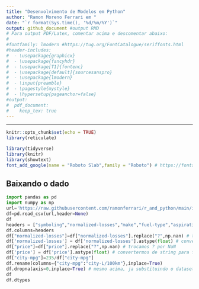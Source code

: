 ```yaml
---
title: "Desenvolvimento de Modelos em Python"
author: "Ramon Moreno Ferrari em "
date: "`r format(Sys.time(), '%d/%m/%Y')`"
output: github_document #output RMD
# Para output PDF/Latex, comentar acima e descomentar abaixo:
#
#fontfamily: lmodern #https://tug.org/FontCatalogue/seriffonts.html
#header-includes:
#  - \usepackage{graphicx}
#  - \usepackage{fancyhdr}
#  - \usepackage[T1]{fontenc}
#  - \usepackage[default]{sourcesanspro}
#  - \usepackage{lmodern}
#  - \input{preamble}  
#  - \pagestyle{mystyle}
#  - \hypersetup{pageanchor=false}
#output: 
#  pdf_document:
#    keep_tex: true
---
```

---
```r
knitr::opts_chunk$set(echo = TRUE)
library(reticulate)
```

```r
library(tidyverse)
library(knitr)
library(showtext)
font_add_google(name = "Roboto Slab",family = "Roboto") # https://fonts.google.com/?sort=popularity
```

## Baixando o dado
```python
import pandas as pd
import numpy as np
url='https://raw.githubusercontent.com/ramonferrari/r_and_python/main/intro_python_files/imports-85.data'
df=pd.read_csv(url,header=None)
df
headers = ["symboling","normalized-losses","make","fuel-type","aspiration", "num-of-doors","body-style", "drive-wheels","engine-location","wheel-base", "length","width","height","curb-weight","engine-type", "num-of-cylinders", "engine-size","fuel-system","bore","stroke","compression-ratio","horsepower", "peak-rpm","city-mpg","highway-mpg","price"]
df.columns=headers
df["normalized-losses"]=df["normalized-losses"].replace("?",np.nan) # trocamos ? por NaN
df['normalized-losses'] = df['normalized-losses'].astype(float) # convertermos de string para float
df["price"]=df["price"].replace("?",np.nan) # trocamos ? por NaN
df['price'] = df['price'].astype(float) # convertermos de string para float
df["city-mpg"]=235/df["city-mpg"]
df.rename(columns={"city-mpg":"city-L/100km"},inplace=True)
df.dropna(axis=0,inplace=True) # mesmo acima, ja substituindo o dataset df
df
df.dtypes
```
